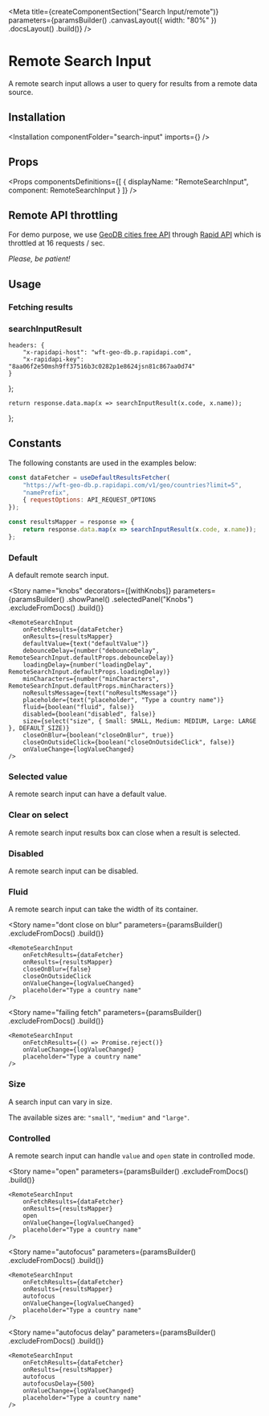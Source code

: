
<Meta
    title={createComponentSection("Search Input/remote")}
    parameters={paramsBuilder()
        .canvasLayout({ width: "80%" })
        .docsLayout(<ReactComponentsLayout sourcePath="/packages/react-components/components/search-input/src" />)
        .build()}
/>

# Remote Search Input

A remote search input allows a user to query for results from a remote data source.

## Installation

<Installation componentFolder="search-input" imports={<Imports />} />

## Props

<Props
    componentsDefinitions={[
        { displayName: "RemoteSearchInput", component: RemoteSearchInput }
    ]}
/>

## Remote API throttling

For demo purpose, we use [GeoDB cities free API](https://rapidapi.com/wirefreethought/api/geodb-cities) through [Rapid API](https://rapidapi.com/) which is throttled at 16 requests / sec.

*Please, be patient!*

## Usage

### Fetching results

<ResultsFetcherUsage />

### searchInputResult

<SearchInputResultUsage />

    headers: {
        "x-rapidapi-host": "wft-geo-db.p.rapidapi.com",
        "x-rapidapi-key": "8aa06f2e50msh9ff37516b3c0282p1e8624jsn81c867aa0d74"
    }
};


    return response.data.map(x => searchInputResult(x.code, x.name));
};

## Constants

The following constants are used in the examples below:

```javascript dark
const dataFetcher = useDefaultResultsFetcher(
    "https://wft-geo-db.p.rapidapi.com/v1/geo/countries?limit=5",
    "namePrefix",
    { requestOptions: API_REQUEST_OPTIONS
});

const resultsMapper = response => {
    return response.data.map(x => searchInputResult(x.code, x.name));
};
```

### Default

A default remote search input.

<Preview>
    <Story name="default">
        <RemoteSearchInput
            onFetchResults={dataFetcher}
            onResults={resultsMapper}
            onValueChange={logValueChanged}
            placeholder="Type a country name"
        />
    </Story>
</Preview>

<Story
    name="knobs"
    decorators={[withKnobs]}
    parameters={paramsBuilder()
        .showPanel()
        .selectedPanel("Knobs")
        .excludeFromDocs()
        .build()}
>
    <RemoteSearchInput
        onFetchResults={dataFetcher}
        onResults={resultsMapper}
        defaultValue={text("defaultValue")}
        debounceDelay={number("debounceDelay", RemoteSearchInput.defaultProps.debounceDelay)}
        loadingDelay={number("loadingDelay", RemoteSearchInput.defaultProps.loadingDelay)}
        minCharacters={number("minCharacters", RemoteSearchInput.defaultProps.minCharacters)}
        noResultsMessage={text("noResultsMessage")}
        placeholder={text("placeholder", "Type a country name")}
        fluid={boolean("fluid", false)}
        disabled={boolean("disabled", false)}
        size={select("size", { Small: SMALL, Medium: MEDIUM, Large: LARGE }, DEFAULT_SIZE)}
        closeOnBlur={boolean("closeOnBlur", true)}
        closeOnOutsideClick={boolean("closeOnOutsideClick", false)}
        onValueChange={logValueChanged}
    />
</Story>

### Selected value

A remote search input can have a default value.

<Preview>
    <Story name="selected value">
        <RemoteSearchInput
            defaultValue="Canada"
            onFetchResults={dataFetcher}
            onResults={resultsMapper}
            onValueChange={logValueChanged}
            placeholder="Type a country name"
        />
    </Story>
</Preview>

### Clear on select

A remote search input results box can close when a result is selected.

<Preview>
    <Story name="clear on select">
        <RemoteSearchInput
            clearOnSelect
            onFetchResults={dataFetcher}
            onResults={resultsMapper}
            onValueChange={logValueChanged}
            placeholder="Type a country name"
        />
    </Story>
</Preview>

### Disabled

A remote search input can be disabled.

<Preview>
    <Story name="disabled">
        <RemoteSearchInput
            disabled
            onFetchResults={dataFetcher}
            onResults={resultsMapper}
            onValueChange={logValueChanged}
            placeholder="Type a country name"
        />
    </Story>
</Preview>

### Fluid

A remote search input can take the width of its container.

<Preview>
    <Story name="fluid">
        <RemoteSearchInput
            fluid
            onFetchResults={dataFetcher}
            onResults={resultsMapper}
            onValueChange={logValueChanged}
            placeholder="Type a country name"
        />
    </Story>
</Preview>

<Story
    name="dont close on blur"
    parameters={paramsBuilder()
        .excludeFromDocs()
        .build()}
>
    <RemoteSearchInput
        onFetchResults={dataFetcher}
        onResults={resultsMapper}
        closeOnBlur={false}
        closeOnOutsideClick
        onValueChange={logValueChanged}
        placeholder="Type a country name"
    />
</Story>

<Story
    name="failing fetch"
    parameters={paramsBuilder()
        .excludeFromDocs()
        .build()}
>
    <RemoteSearchInput
        onFetchResults={() => Promise.reject()}
        onValueChange={logValueChanged}
        placeholder="Type a country name"
    />
</Story>

### Size

A search input can vary in size.

The available sizes are: `"small"`, `"medium"` and `"large"`.

<Preview>
    <Story name="size">
        <div className="flex items-end items-space-between">
            <div className="flex-auto">
                <RemoteSearchInput
                    size="small"
                    onFetchResults={dataFetcher}
                    onResults={resultsMapper}
                    onValueChange={logValueChanged}
                    fluid
                    placeholder="Type a country name"
                />
            </div>
            <div className="flex-auto">
                <RemoteSearchInput
                    onFetchResults={dataFetcher}
                    onResults={resultsMapper}
                    onValueChange={logValueChanged}
                    fluid
                    placeholder="Type a country name"
                />
            </div>
            <div className="flex-auto">
                <RemoteSearchInput
                    size="large"
                    onFetchResults={dataFetcher}
                    onResults={resultsMapper}
                    onValueChange={logValueChanged}
                    fluid
                    placeholder="Type a country name"
                />
            </div>
        </div>
    </Story>
</Preview>

### Controlled

A remote search input can handle `value` and `open` state in controlled mode.

<Preview>
    <Story name="controlled">
        <ControlledRemoteSearchInput
            onFetchResults={dataFetcher}
            onResults={resultsMapper}
            onValueChange={logValueChanged}
            placeholder="Type a country name"
        />
    </Story>
</Preview>

<Story
    name="open"
    parameters={paramsBuilder()
        .excludeFromDocs()
        .build()}
>
    <RemoteSearchInput
        onFetchResults={dataFetcher}
        onResults={resultsMapper}
        open
        onValueChange={logValueChanged}
        placeholder="Type a country name"
    />
</Story>

<Story
    name="autofocus"
    parameters={paramsBuilder()
        .excludeFromDocs()
        .build()}
>
    <RemoteSearchInput
        onFetchResults={dataFetcher}
        onResults={resultsMapper}
        autofocus
        onValueChange={logValueChanged}
        placeholder="Type a country name"
    />
</Story>

<Story
    name="autofocus delay"
    parameters={paramsBuilder()
        .excludeFromDocs()
        .build()}
>
    <RemoteSearchInput
        onFetchResults={dataFetcher}
        onResults={resultsMapper}
        autofocus
        autofocusDelay={500}
        onValueChange={logValueChanged}
        placeholder="Type a country name"
    />
</Story>




